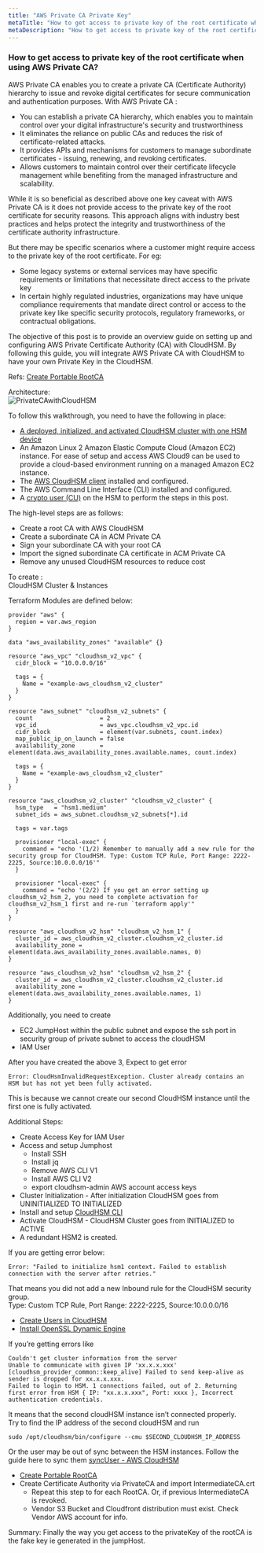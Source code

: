 ```yaml
---
title: "AWS Private CA Private Key"
metaTitle: "How to get access to private key of the root certificate when using AWS Private CA"
metaDescription: "How to get access to private key of the root certificate when using AWS Private CA"
---
```

### How to get access to private key of the root certificate when using AWS Private CA?

AWS Private CA enables you to create a private CA (Certificate Authority) hierarchy to issue and revoke digital certificates 
for secure communication and authentication purposes. With AWS Private CA : 

  - You can establish a private CA hierarchy, which enables you to maintain control over your digital infrastructure's security 
  and trustworthiness
  - It eliminates the reliance on public CAs and reduces the risk of certificate-related attacks.
  - It provides APIs and mechanisms for customers to manage subordinate certificates - issuing, renewing, and revoking 
certificates.
  - Allows customers to maintain control over their certificate lifecycle management while benefiting from the 
managed infrastructure and scalability.   

While it is so beneficial as described above one key caveat with AWS Private CA is it does not provide access to the private key 
of the root certificate for security reasons. This approach aligns with industry best practices and helps protect the integrity 
and trustworthiness of the certificate authority infrastructure.   

But there may be specific scenarios where a customer might require access to the private key of the root certificate. For eg:   
  - Some legacy systems or external services may have specific requirements or limitations that necessitate direct access to 
  the private key   
  -  In certain highly regulated industries, organizations may have unique compliance requirements that mandate direct control 
  or access to the private key like specific security protocols, regulatory frameworks, or contractual obligations.

The objective of this post is to provide an overview guide on setting up and configuring AWS Private Certificate Authority (CA) 
with CloudHSM. By following this guide, you will integrate AWS Private CA with CloudHSM to have your own Private Key in the CloudHSM.

Refs: [Create Portable RootCA](https://aws.amazon.com/blogs/security/create-a-portable-root-ca-using-aws-cloudhsm-and-acm-private-ca/)

Architecture:   
![PrivateCAwithCloudHSM](PrivateCAwithCloudHSM.png "PrivateCA with CloudHSM")     

To follow this walkthrough, you need to have the following in place:

  - [A deployed, initialized, and activated CloudHSM cluster with one HSM device](https://aws.amazon.com/blogs/security/create-a-portable-root-ca-using-aws-cloudhsm-and-acm-private-ca/)
  - An Amazon Linux 2 Amazon Elastic Compute Cloud (Amazon EC2) instance. For ease of setup and access AWS Cloud9 can be used to provide a cloud-based environment running on a managed Amazon EC2 instance.
  - The [AWS CloudHSM client](https://docs.aws.amazon.com/cloudhsm/latest/userguide/introduction.html) installed and configured.
  - The AWS Command Line Interface (CLI) installed and configured.
  - A [crypto user (CU)](https://docs.aws.amazon.com/cloudhsm/latest/userguide/cli-users.html) on the HSM to perform the steps in this post.   

The high-level steps are as follows:

  - Create a root CA with AWS CloudHSM   
  - Create a subordinate CA in ACM Private CA   
  - Sign your subordinate CA with your root CA   
  - Import the signed subordinate CA certificate in ACM Private CA   
  - Remove any unused CloudHSM resources to reduce cost   

To create :   
  CloudHSM Cluster & Instances   

Terraform Modules are defined below:   
```
provider "aws" {
  region = var.aws_region
}

data "aws_availability_zones" "available" {}

resource "aws_vpc" "cloudhsm_v2_vpc" {
  cidr_block = "10.0.0.0/16"

  tags = {
    Name = "example-aws_cloudhsm_v2_cluster"
  }
}

resource "aws_subnet" "cloudhsm_v2_subnets" {
  count                   = 2
  vpc_id                  = aws_vpc.cloudhsm_v2_vpc.id
  cidr_block              = element(var.subnets, count.index)
  map_public_ip_on_launch = false
  availability_zone       = element(data.aws_availability_zones.available.names, count.index)

  tags = {
    Name = "example-aws_cloudhsm_v2_cluster"
  }
}

resource "aws_cloudhsm_v2_cluster" "cloudhsm_v2_cluster" {
  hsm_type   = "hsm1.medium"
  subnet_ids = aws_subnet.cloudhsm_v2_subnets[*].id

  tags = var.tags

  provisioner "local-exec" {
    command = "echo '(1/2) Remember to manually add a new rule for the security group for CloudHSM. Type: Custom TCP Rule, Port Range: 2222-2225, Source:10.0.0.0/16'"
  }

  provisioner "local-exec" {
    command = "echo '(2/2) If you get an error setting up cloudhsm_v2_hsm_2, you need to complete activation for cloudhsm_v2_hsm_1 first and re-run `terraform apply'"
  }
}

resource "aws_cloudhsm_v2_hsm" "cloudhsm_v2_hsm_1" {
  cluster_id = aws_cloudhsm_v2_cluster.cloudhsm_v2_cluster.id
  availability_zone = element(data.aws_availability_zones.available.names, 0)
}

resource "aws_cloudhsm_v2_hsm" "cloudhsm_v2_hsm_2" {
  cluster_id = aws_cloudhsm_v2_cluster.cloudhsm_v2_cluster.id
  availability_zone = element(data.aws_availability_zones.available.names, 1)
}

```

Additionally, you need to create
  -  EC2 JumpHost within the public subnet and expose the ssh port in security group of private subnet to access the cloudHSM    
  -  IAM User

After you have created the above 3, Expect to get error
```
Error: CloudHsmInvalidRequestException. Cluster already contains an HSM but has not yet been fully activated. 
```
This is because we cannot create our second CloudHSM instance until the first one is fully activated.      

Additional Steps:    
  - Create Access Key for IAM User 
  - Access and setup Jumphost
    - Install SSH
    - Install jq  
    - Remove AWS CLI V1   
    - Install AWS CLI V2   
    - export cloudhsm-admin AWS account access keys
  - Cluster Initialization - After initialization CloudHSM goes from UNINITIALIZED TO INITIALIZED
  - Install and setup [CloudHSM CLI](https://docs.aws.amazon.com/cloudhsm/latest/userguide/gs_cloudhsm_cli-install.html)
  - Activate CloudHSM - CloudHSM Cluster goes from INITIALIZED to ACTIVE
  - A redundant HSM2 is created.   

If you are getting error below:   
```
Error: "Failed to initialize hsm1 context. Failed to establish connection with the server after retries."
```
That means you did not add a new Inbound rule for the CloudHSM security group.   
Type: Custom TCP Rule, Port Range: 2222-2225, Source:10.0.0.0/16   

  - [Create Users in CloudHSM](https://docs.aws.amazon.com/cloudhsm/latest/userguide/cli-users.html)
  - [Install OpenSSL Dynamic Engine](https://docs.aws.amazon.com/cloudhsm/latest/userguide/openssl5-install.html)

If you’re getting errors like
```
Couldn't get cluster information from the server
Unable to communicate with given IP 'xx.x.x.xxx'
[cloudhsm_provider_common::keep_alive] Failed to send keep-alive as sender is dropped for xx.x.x.xxx.
Failed to login to HSM. 1 connections failed, out of 2. Returning first error from HSM { IP: "xx.x.x.xxx", Port: xxxx }, Incorrect authentication credentials.
```
It means that the second cloudHSM instance isn’t connected properly.   
Try to find the IP address of the second cloudHSM and run   
```
sudo /opt/cloudhsm/bin/configure --cmu $SECOND_CLOUDHSM_IP_ADDRESS
```
Or the user may be out of sync between the HSM instances. Follow the guide here to sync them 
[syncUser - AWS CloudHSM](https://docs.aws.amazon.com/cloudhsm/latest/userguide/cloudhsm_mgmt_util-syncUser.html)
  - [Create Portable RootCA](https://aws.amazon.com/blogs/security/create-a-portable-root-ca-using-aws-cloudhsm-and-acm-private-ca/)
  - Create Certificate Authority via PrivateCA and import IntermediateCA.crt
    - Repeat this step to for each RootCA. Or, if previous IntermediateCA is revoked.
    - Vendor S3 Bucket and Cloudfront distribution must exist. Check Vendor AWS account for info.   

Summary:  Finally the way you get access to the privateKey of the rootCA is the fake key ie generated in the jumpHost. 











